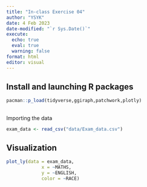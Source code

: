 ```yaml
---
title: "In-class Exercise 04"
author: "YSYK"
date: 4 Feb 2023
date-modified: "`r Sys.Date()`"
execute: 
  echo: true
  eval: true
  warning: false
format: html
editor: visual
---
```


## Install and launching R packages

```r
pacman::p_load(tidyverse,ggiraph,patchwork,plotly)
```

## 
Importing the data

```r
exam_data <- read_csv("data/Exam_data.csv")
```

## Visualization

```r
plot_ly(data = exam_data, 
             x = ~MATHS, 
             y = ~ENGLISH,
             color = ~RACE)
```
